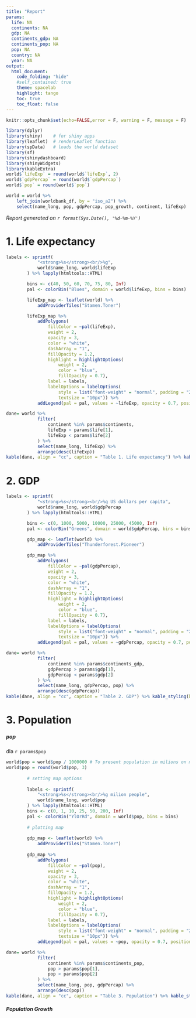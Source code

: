 ```yaml
---
title: "Report"
params:
  life: NA
  continents: NA
  gdp: NA
  continents_gdp: NA
  continents_pop: NA
  pop: NA
  country: NA
  year: NA
output:
  html_document:
    code_folding: "hide"
    #self_contained: true
    theme: spacelab
    highlight: tango
    toc: true
    toc_float: false
---
```

```r
knitr::opts_chunk$set(echo=FALSE,error = F, warning = F, message = F)
```
```r
library(dplyr)
library(shiny)    # for shiny apps
library(leaflet)  # renderLeaflet function
library(spData)   # loads the world dataset 
library(sf)
library(shinydashboard)
library(shinyWidgets)
library(kableExtra)
world$`lifeExp` = round(world$`lifeExp`, 2)  
world$`gdpPercap` = round(world$`gdpPercap`)
world$`pop` = round(world$`pop`)

world = world %>% 
    left_join(worldbank_df, by = "iso_a2") %>%
    select(name_long, pop, gdpPercap, pop_growth, continent, lifeExp)
```

*Report generated on  `r format(Sys.Date(), '%d-%m-%Y')`*

# 1. Life expectancy

```r
labels <- sprintf(
            "<strong>%s</strong><br/>%g",
            world$name_long, world$lifeExp
        ) %>% lapply(htmltools::HTML)

        bins <- c(40, 50, 60, 70, 75, 80, Inf)
        pal <- colorBin("Blues", domain = world$lifeExp, bins = bins)

        lifeExp_map <- leaflet(world) %>%
            addProviderTiles("Stamen.Toner")

        lifeExp_map %>%
            addPolygons(
                fillColor = ~pal(lifeExp),
                weight = 2,
                opacity = 3,
                color = "white",
                dashArray = "1",
                fillOpacity = 1.2,
                highlight = highlightOptions(
                    weight = 2,
                    color = "blue",
                    fillOpacity = 0.7),
                label = labels,
                labelOptions = labelOptions(
                    style = list("font-weight" = "normal", padding = "2px 6px"),
                    textsize = "10px")) %>%
            addLegend(pal = pal, values = ~lifeExp, opacity = 0.7, position = "bottomright")
```

```r
dane= world %>%
            filter(
                continent %in% params$continents,
                lifeExp > params$life[1],
                lifeExp < params$life[2]
            ) %>%
            select(name_long, lifeExp) %>%
            arrange(desc(lifeExp))
kable(dane, align = "cc", caption = "Table 1. Life expectancy") %>% kable_styling(bootstrap_options = c("striped", "hover"))
```


# 2. GDP

```r
labels <- sprintf(
            "<strong>%s</strong><br/>%g US dollars per capita",
            world$name_long, world$gdpPercap
        ) %>% lapply(htmltools::HTML)

        bins <- c(0, 1000, 5000, 10000, 25000, 45000, Inf)
        pal <- colorBin("Greens", domain = world$gdpPercap, bins = bins)

        gdp_map <- leaflet(world) %>%
            addProviderTiles("Thunderforest.Pioneer")

        gdp_map %>%
            addPolygons(
                fillColor = ~pal(gdpPercap),
                weight = 2,
                opacity = 3,
                color = "white",
                dashArray = "1",
                fillOpacity = 1.2,
                highlight = highlightOptions(
                    weight = 2,
                    color = "blue",
                    fillOpacity = 0.7),
                label = labels,
                labelOptions = labelOptions(
                    style = list("font-weight" = "normal", padding = "2px 6px"),
                    textsize = "10px")) %>%
            addLegend(pal = pal, values = ~gdpPercap, opacity = 0.7, position = "bottomright")
```

```r
dane= world %>%
            filter(
                continent %in% params$continents_gdp,
                gdpPercap > params$gdp[1],
                gdpPercap < params$gdp[2]
            ) %>%
            select(name_long, gdpPercap, pop) %>%
            arrange(desc(gdpPercap))
kable(dane, align = "cc", caption = "Table 2. GDP") %>% kable_styling(bootstrap_options = c("striped", "hover"))
```

# 3. Population

#### {.tabset}
##### pop

dla `r params$pop`

```r
world$pop = world$pop / 1000000 # To present population in milions on map
world$pop = round(world$pop, 3)
        
        # setting map options
        
        labels <- sprintf(
            "<strong>%s</strong><br/>%g milion people",
            world$name_long, world$pop
        ) %>% lapply(htmltools::HTML)
        bins <- c(0, 1, 10, 25, 50, 200, Inf)
        pal <- colorBin("YlOrRd", domain = world$pop, bins = bins)
        
        # plotting map
        
        gdp_map <- leaflet(world) %>%
            addProviderTiles("Stamen.Toner")
        
        gdp_map %>% 
            addPolygons(
                fillColor = ~pal(pop),
                weight = 2,
                opacity = 3,
                color = "white",
                dashArray = "1",
                fillOpacity = 1.2,
                highlight = highlightOptions(
                    weight = 2,
                    color = "blue",
                    fillOpacity = 0.7),
                label = labels,
                labelOptions = labelOptions(
                    style = list("font-weight" = "normal", padding = "2px 10px"),
                    textsize = "10px")) %>%
            addLegend(pal = pal, values = ~pop, opacity = 0.7, position = "bottomright", title = 'Population in millions')
```

```r
dane= world %>%
            filter(
                continent %in% params$continents_pop,
                pop > params$pop[1],
                pop < params$pop[2]
            ) %>%
            select(name_long, pop, gdpPercap) %>%
            arrange(desc(pop))
kable(dane, align = "cc", caption = "Table 3. Population") %>% kable_styling(bootstrap_options = c("striped", "hover"))
```

##### Population Growth

```r

        
```



